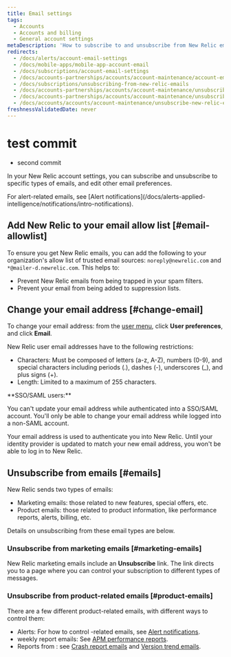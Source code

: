 ```yaml
---
title: Email settings
tags:
  - Accounts
  - Accounts and billing
  - General account settings
metaDescription: 'How to subscribe to and unsubscribe from New Relic emails, and change your email address.'
redirects:
  - /docs/alerts/account-email-settings
  - /docs/mobile-apps/mobile-app-account-email
  - /docs/subscriptions/account-email-settings
  - /docs/accounts-partnerships/accounts/account-maintenance/account-email-settings
  - /docs/subscriptions/unsubscribing-from-new-relic-emails
  - /docs/accounts-partnerships/accounts/account-maintenance/unsubscribing-new-relic-emails
  - /docs/accounts-partnerships/accounts/account-maintenance/unsubscribe-new-relic-emails
  - /docs/accounts/accounts/account-maintenance/unsubscribe-new-relic-emails
freshnessValidatedDate: never
---
```

# test commit

* second commit



In your New Relic account settings, you can subscribe and unsubscribe to specific types of emails, and edit other email preferences.

<Callout variant="tip">
  For alert-related emails, see [Alert notifications](/docs/alerts-applied-intelligence/notifications/intro-notifications).
</Callout>

## Add New Relic to your email allow list [#email-allowlist]

To ensure you get New Relic emails, you can add the following to your organization's allow list of trusted email sources: `noreply@newrelic.com` and `*@mailer-d.newrelic.com`. This helps to:

* Prevent New Relic emails from being trapped in your spam filters.
* Prevent your email from being added to suppression lists.

## Change your email address [#change-email]

To change your email address: from the [user menu](/docs/accounts/accounts-billing/general-account-settings/intro-account-settings), click <DNT>**User preferences**</DNT>, and click <DNT>**Email**</DNT>.

New Relic user email addresses have to the following restrictions: 

* Characters: Must be composed of letters (a-z, A-Z), numbers (0-9), and special characters including periods (.), dashes (-), underscores (_), and plus signs (+).
* Length: Limited to a maximum of 255 characters.

<Callout variant="tip">
  <DNT>**SSO/SAML users:**</DNT>

  You can't update your email address while authenticated into a SSO/SAML account. You'll only be able to change your email address while logged into a non-SAML account.

  Your email address is used to authenticate you into New Relic. Until your identity provider is updated to match your new email address, you won't be able to log in to New Relic.
</Callout>

## Unsubscribe from emails [#emails]

New Relic sends two types of emails:

* Marketing emails: those related to new features, special offers, etc.
* Product emails: those related to product information, like performance reports, alerts, billing, etc.

Details on unsubscribing from these email types are below.

### Unsubscribe from marketing emails [#marketing-emails]

New Relic marketing emails include an <DNT>**Unsubscribe**</DNT> link. The link directs you to a page where you can control your subscription to different types of messages.

### Unsubscribe from product-related emails [#product-emails]

There are a few different product-related emails, with different ways to control them:

* Alerts: For how to control <InlinePopover type="alerts" />-related emails, see [Alert notifications](/docs/alerts-applied-intelligence/notifications/intro-notifications).
* <InlinePopover type="apm" /> weekly report emails: See [APM performance reports](/docs/apm/reports/other-performance-analysis/weekly-performance-report#opting_out).
* Reports from <InlinePopover type="mobile" />: see [Crash report emails](/docs/mobile-monitoring/mobile-monitoring-ui/crashes/receive-crash-notifications-email) and [Version trend emails](/docs/mobile-monitoring/mobile-monitoring-ui/mobile-app-pages/version-trends-compare-user-adoption-metrics-performance).
